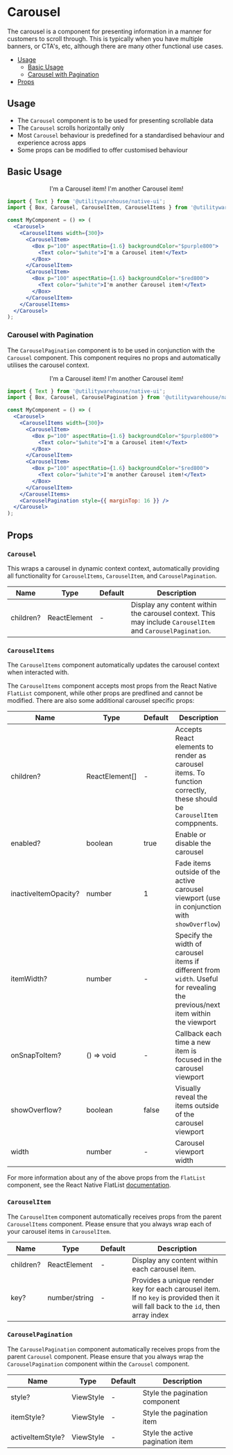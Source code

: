 
<Meta title="Lab Components / Carousel" />

<BackToTopButton />

# Carousel

The carousel is a component for presenting information in a manner for customers to scroll through. This is typically when you have multiple banners, or CTA's, etc, although there are many other functional use cases.

- [Usage](#usage)
  - [Basic Usage](#basic-usage)
  - [Carousel with Pagination](#carousel-with-pagination)
- [Props](#props)

<DocComponentWrap>
  <Box mb="200">
    <Alert text="This component is in the lab until it has been more widely implemented and any implementations standardised." />
  </Box>
  <Box mb="300">
    <Alert
      colorScheme="gold"
      text="The carousel implements a FlatList. Some props cannot be modified. This is to ensure standardised behaviour and presentation."
    />
  </Box>
</DocComponentWrap>

## Usage

- The `Carousel` component is to be used for presenting scrollable data
- The `Carousel` scrolls horizontally only
- Most `Carousel` behaviour is predefined for a standardised behaviour and experience across apps
- Some props can be modified to offer customised behaviour

## Basic Usage

<UsageWrap>
  <Center flex={1}>
    <Carousel>
      <CarouselItems width={300}>
        <CarouselItem>
          <Box p="100" aspectRatio={1.6} backgroundColor="$purple800">
            <Text color="$white">I'm a Carousel item!</Text>
          </Box>
        </CarouselItem>
        <CarouselItem>
          <Box p="100" aspectRatio={1.6} backgroundColor="$red800">
            <Text color="$white">I'm another Carousel item!</Text>
          </Box>
        </CarouselItem>
      </CarouselItems>
    </Carousel>
  </Center>
</UsageWrap>

```jsx
import { Text } from '@utilitywarehouse/native-ui';
import { Box, Carousel, CarouselItem, CarouselItems } from '@utilitywarehouse/native-ui/lab';

const MyComponent = () => (
  <Carousel>
    <CarouselItems width={300}>
      <CarouselItem>
        <Box p="100" aspectRatio={1.6} backgroundColor="$purple800">
          <Text color="$white">I'm a Carousel item!</Text>
        </Box>
      </CarouselItem>
      <CarouselItem>
        <Box p="100" aspectRatio={1.6} backgroundColor="$red800">
          <Text color="$white">I'm another Carousel item!</Text>
        </Box>
      </CarouselItem>
    </CarouselItems>
  </Carousel>
);
```

### Carousel with Pagination

The `CarouselPagination` component is to be used in conjunction with the `Carousel` component. This component requires no props and automatically utilises the carousel context.

<UsageWrap>
  <Center flex={1}>
    <Carousel>
      <CarouselItems width={300}>
        <CarouselItem>
          <Box p="100" aspectRatio={1.6} backgroundColor="$purple800">
            <Text color="$white">I'm a Carousel item!</Text>
          </Box>
        </CarouselItem>
        <CarouselItem>
          <Box p="100" aspectRatio={1.6} backgroundColor="$red800">
            <Text color="$white">I'm another Carousel item!</Text>
          </Box>
        </CarouselItem>
      </CarouselItems>
      <CarouselPagination style={{ marginTop: 16 }} />
    </Carousel>
  </Center>
</UsageWrap>

```jsx
import { Text } from '@utilitywarehouse/native-ui';
import { Box, Carousel, CarouselPagination } from '@utilitywarehouse/native-ui/lab';

const MyComponent = () => (
  <Carousel>
    <CarouselItems width={300}>
      <CarouselItem>
        <Box p="100" aspectRatio={1.6} backgroundColor="$purple800">
          <Text color="$white">I'm a Carousel item!</Text>
        </Box>
      </CarouselItem>
      <CarouselItem>
        <Box p="100" aspectRatio={1.6} backgroundColor="$red800">
          <Text color="$white">I'm another Carousel item!</Text>
        </Box>
      </CarouselItem>
    </CarouselItems>
    <CarouselPagination style={{ marginTop: 16 }} />
  </Carousel>
);
```

## Props

### `Carousel`

This wraps a carousel in dynamic context context, automatically providing all functionality for `CarouselItems`, `CarouselItem`, and `CarouselPagination`.

| Name      | Type         | Default | Description                                                                                                |
| --------- | ------------ | ------- | ---------------------------------------------------------------------------------------------------------- |
| children? | ReactElement | -       | Display any content within the carousel context. This may include `CarouselItem` and `CarouselPagination`. |

### `CarouselItems`

The `CarouselItems` component automatically updates the carousel context when interacted with.

The `CarouselItems` component accepts most props from the React Native `FlatList` component, while other props are predfined and cannot be modified. There are also some additional carousel specific props:

| Name                 | Type           | Default | Description                                                                                                                    |
| -------------------- | -------------- | ------- | ------------------------------------------------------------------------------------------------------------------------------ |
| children?            | ReactElement[] | -       | Accepts React elements to render as carousel items. To function correctly, these should be `CarouselItem` comppnents.          |
| enabled?             | boolean        | true    | Enable or disable the carousel                                                                                                 |
| inactiveItemOpacity? | number         | 1       | Fade items outside of the active carousel viewport (use in conjunction with `showOverflow`)                                    |
| itemWidth?           | number         | -       | Specify the width of carousel items if different from `width`. Useful for revealing the previous/next item within the viewport |
| onSnapToItem?        | () => void     | -       | Callback each time a new item is focused in the carousel viewport                                                              |
| showOverflow?        | boolean        | false   | Visually reveal the items outside of the carousel viewport                                                                     |
| width                | number         | -       | Carousel viewport width                                                                                                        |

For more information about any of the above props from the `FlatList` component, see the React Native FlatList [documentation](https://reactnative.dev/docs/flatlist).

### `CarouselItem`

The `CarouselItem` component automatically receives props from the parent `CarouselItems` component. Please ensure that you always wrap each of your carousel items in `CarouselItem`.

| Name      | Type          | Default | Description                                                                                                                       |
| --------- | ------------- | ------- | --------------------------------------------------------------------------------------------------------------------------------- |
| children? | ReactElement  | -       | Display any content within each carousel item.                                                                                    |
| key?      | number/string | -       | Provides a unique render key for each carousel item. If no `key` is provided then it will fall back to the `id`, then array index |

### `CarouselPagination`

The `CarouselPagination` component automatically receives props from the parent `Carousel` component. Please ensure that you always wrap the `CarouselPagination` component within the `Carousel` component.

| Name             | Type      | Default | Description                      |
| ---------------- | --------- | ------- | -------------------------------- |
| style?           | ViewStyle | -       | Style the pagination component   |
| itemStyle?       | ViewStyle | -       | Style the pagination item        |
| activeItemStyle? | ViewStyle | -       | Style the active pagination item |
